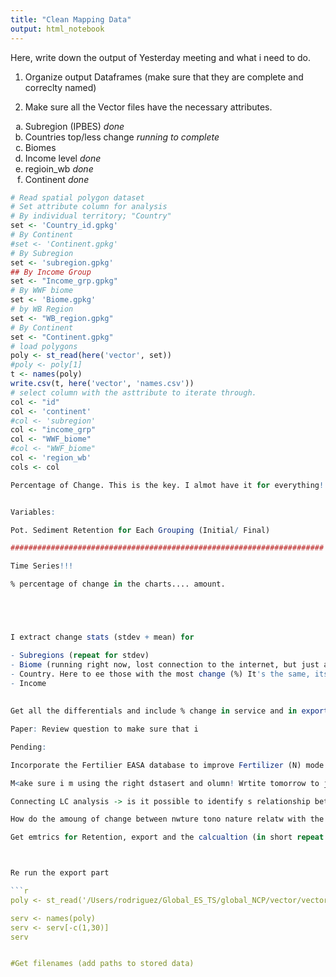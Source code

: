 ```yaml
---
title: "Clean Mapping Data"
output: html_notebook
---
```



Here, write down the output of Yesterday meeting and what i need to do. 

1. Organize output Dataframes (make sure that they are complete and correclty named)

2. Make sure all the Vector files have the necessary attributes.

a. Subregion (IPBES) *done*
b. Countries top/less change *running to complete*
c. Biomes 
d. Income level *done*
e. regioin_wb *done*
f. Continent *done*


```r
# Read spatial polygon dataset
# Set attribute column for analysis
# By individual territory; "Country" 
set <- 'Country_id.gpkg'
# By Continent
#set <- 'Continent.gpkg' 
# By Subregion
set <- 'subregion.gpkg'
## By Income Group
set <- "Income_grp.gpkg"
# By WWF biome
set <- 'Biome.gpkg' 
# by WB Region
set <- "WB_region.gpkg"
# By Continent
set <- "Continent.gpkg"
# load polygons
poly <- st_read(here('vector', set)) 
#poly <- poly[1]
t <- names(poly)
write.csv(t, here('vector', 'names.csv'))
# select column with the asttribute to iterate through.
col <- "id"
col <- 'continent'
#col <- 'subregion'
col <- "income_grp"
col <- "WWF_biome"
#col <- "WWF_biome"
col <- 'region_wb'
cols <- col

```



```r





Percentage of Change. This is the key. I almot have it for everything! 


Variables: 

Pot. Sediment Retention for Each Grouping (Initial/ Final)

######################################################################

Time Series!!!

% percentage of change in the charts.... amount.





I extract change stats (stdev + mean) for 

- Subregions (repeat for stdev)
- Biome (running right now, lost connection to the internet, but just adusting to add the new columns to the vector file)
- Country. Here to ee those with the most change (%) It's the same, its a ratio, so we don't need to put too much effort normalizing or stuff
- Income
 
 
Get all the differentials and include % change in service and in export (so retention and export)....make sure i know which inputs am i using.

Paper: Review question to make sure that i

Pending:

Incorporate the Fertilier EASA database to improve Fertilizer (N) mode.

M<ake sure i m using the right dstasert and olumn! Wrtite tomorrow to justin!!!

Connecting LC analysis -> is it possible to identify s relationship betwe them?

How do the amoung of change between nwture tono nature relatw with the amount of change in the provision. This is zero banal

Get emtrics for Retention, export and the calcualtion (in short repeat the whole thing. again)



Re run the export part

```r

poly <- st_read('/Users/rodriguez/Global_ES_TS/global_NCP/vector/vector_f/Continent.gpkg')

serv <- names(poly)
serv <- serv[-c(1,30)]
serv


#Get filenames (add paths to stored data)





```
